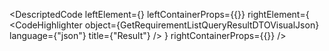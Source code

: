 
<DescriptedCode
  leftElement={<GetRequirementListQueryResultDTODesc />}
  leftContainerProps={{}}
  rightElement={
    <CodeHighlighter
      object={GetRequirementListQueryResultDTOVisualJson}
      language={"json"}
      title={"Result"}
    />
  }
  rightContainerProps={{}}
/>
